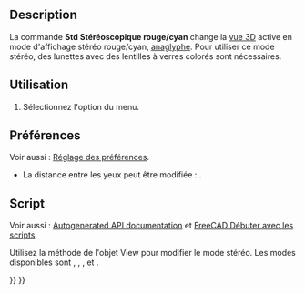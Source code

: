 <languages/>

{{Docnav/fr
|[[Std_SelBoundingBox/fr|Boîte englobante]]
|[[Std_ViewIvStereoQuadBuff/fr|Stéréoscopie Quad-Buffer]]
|[[Std_View_Menu/fr|Menu Affichage]]
|IconL=Std_SelBoundingBox.svg
|IconR=Std_ViewIvStereoQuadBuff.svg
|IconC=Freecad.svg
}}

{{GuiCommand/fr
|Name=Std ViewIvStereoRedGreen
|Name/fr=Std Stéréoscopie rouge/cyan
|MenuLocation=Affichage → Afficher en stéréoscopie → Rouge/cyan
|Workbenches=Tous
|SeeAlso=[[Std_ViewIvStereoQuadBuff/fr|Std Tampon stéréo quadruple]], [[Std_ViewIvStereoInterleavedRows/fr|Std Lignes stéréo entrelacées]], [[Std_ViewIvStereoInterleavedColumns/fr|Std Colonnes stéréo entrelacées]], [[Std_ViewIvStereoOff/fr|Std Stéréo désactivée]]
}}

==Description==

La commande '''Std Stéréoscopique rouge/cyan''' change la [[3D_view/fr|vue 3D]] active en mode d'affichage stéréo rouge/cyan, [https://fr.wikipedia.org/wiki/Anaglyphe anaglyphe]. Pour utiliser ce mode stéréo, des lunettes avec des lentilles à verres colorés sont nécessaires.

<span id="Usage"></span>
==Utilisation==

# Sélectionnez l'option {{MenuCommand|Affichage → Afficher en mode stéréoscopique → [[Image:Std_ViewIvStereoRedGreen.svg|16px]] Rouge/cyan}} du menu.

<span id="Preferences"></span>
==Préférences==

Voir aussi : [[Preferences_Editor/fr|Réglage des préférences]].

* La distance entre les yeux peut être modifiée : {{MenuCommand|Édition → Préférences... → Affichage → Vue 3D → Distance entre les yeux pour les modes stéréoscopiques}}.

<span id="Scripting"></span>
==Script==

Voir aussi : [https://freecad.github.io/SourceDoc/ Autogenerated API documentation] et [[FreeCAD_Scripting_Basics/fr|FreeCAD Débuter avec les scripts]].

Utilisez la méthode {{incode|setStereoType}} de l'objet View pour modifier le mode stéréo. Les modes disponibles sont {{incode|"Anaglyphe"}}, {{incode|"QuadBuffer"}}, {{incode|"InterleavedRows"}}, {{incode|"InterleavedColumns"}} et {{incode|"None"}}.

{{Code|code=
import FreeCADGui

view = FreeCADGui.ActiveDocument.ActiveView
view.setStereoType("Anaglyph")
view.getStereoType()
}}


{{Docnav/fr
|[[Std_SelBoundingBox/fr|Boîte englobante]]
|[[Std_ViewIvStereoQuadBuff/fr|Stéréoscopique Quad-Buffer]]
|[[Std_View_Menu/fr|Menu Affichage]]
|IconL=Std_SelBoundingBox.svg
|IconR=Std_ViewIvStereoQuadBuff.svg
|IconC=Freecad.svg
}}

{{Std_Base_navi{{#translation:}}}}
{{Userdocnavi{{#translation:}}}}